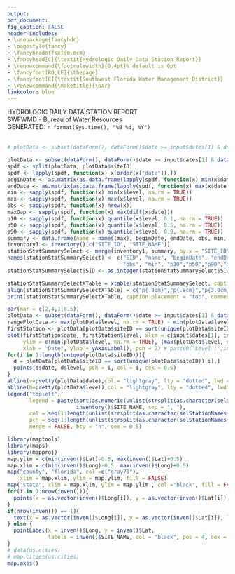 ---
output:
pdf_document:
fig_caption: FALSE
header-includes:
- \usepackage{fancyhdr}
- \pagestyle{fancy}
- \fancyheadoffset{0.0cm}
- \fancyhead[C]{\textit{Hydrologic Daily Data Station Report}}
- \renewcommand{\footrulewidth}{0.4pt}% default is 0pt
- \fancyfoot[RO,LE]{\thepage}
- \fancyfoot[C]{\textit{Southwest Florida Water Management District}}
- \renewcommand{\maketitle}{\par}
linkcolor: blue
---

HYDROLOGIC DAILY DATA STATION REPORT  
SWFWMD - Bureau of Water Resources  
GENERATED: `r format(Sys.time(), "%B %d, %Y")`  
\

```{r, include=FALSE}
# plotData <- subset(dataForm(), dataForm()$date >= input$dates[1] & dataForm()$date <= input$dates[2])
```

```{r, echo=FALSE, results = "asis"}
plotData <- subset(dataForm(), dataForm()$date >= input$dates[1] & dataForm()$date <= input$dates[2])
spdf <- split(plotData, plotData$siteID)
spdf <- lapply(spdf, function(x) x[order(x["date"]),])
beginDate <- as.matrix(as.data.frame(lapply(spdf, function(x) min(x$date, na.rm = TRUE))))[1,]
endDate <- as.matrix(as.data.frame(lapply(spdf, function(x) max(x$date, na.rm = TRUE))))[1,]
min <- sapply(spdf, function(x) min(x$level, na.rm = TRUE))
max <- sapply(spdf, function(x) max(x$level, na.rm = TRUE))
obs <- sapply(spdf, function(x) nrow(x))
maxGap <- sapply(spdf, function(x) max(diff(x$date)))
p10 <- sapply(spdf, function(x) quantile(x$level, 0.1, na.rm = TRUE))
p50 <- sapply(spdf, function(x) quantile(x$level, 0.5, na.rm = TRUE))
p90 <- sapply(spdf, function(x) quantile(x$level, 0.9, na.rm = TRUE))
summary <- data.frame(name = names(max), beginDate, endDate, obs, min, p10,p50,p90,max, maxGap)
inventory1 <- inventory()[c("SITE_ID", "SITE_NAME")]
stationStatSummarySelect <- merge(inventory1, summary, by.x = "SITE_ID", by.y = "name")
names(stationStatSummarySelect) <- c("SID", "name", "beginDate", "endDate", 
                                     "obs", "min", "p10","p50","p90","max", "maxGap")
stationStatSummarySelect$SID <- as.integer(stationStatSummarySelect$SID)

stationStatSummarySelectXTable = xtable(stationStatSummarySelect, caption = paste0("Summary statistics of daily data over period ", input$dates[1], " through ", input$dates[2]))
align(stationStatSummarySelectXTable) = c("p{.8cm}","p{.8cm}","p{3.0cm}","p{2.5cm}","p{2cm}", rep("p{1.1cm}", 7))
print(stationStatSummarySelectXTable, caption.placement = "top", comment = FALSE, include.rownames = FALSE, scalebox = 0.8)
```

```{r, echo=FALSE, fig.cap= "Station daily data time series"}
par(mar = c(2,4,1,0.5))
plotData <- subset(dataForm(), dataForm()$date >= input$dates[1] & dataForm()$date <= input$dates[2])
rangePlotData <- max(plotData$level, na.rm = TRUE) - min(plotData$level, na.rm = TRUE)
firstStation <- plotData[plotData$siteID == sort(unique(plotData$siteID))[1],]
plot(firstStation$date, firstStation$level, xlim = c(input$dates[1], input$dates[2]), type = "n", 
     ylim = c(min(plotData$level, na.rm = TRUE), (max(plotData$level, na.rm = TRUE) + rangePlotData/4)),  
     xlab = "Date", ylab = yAxisLabel(), pch = 2) # paste0("Level (",input$datum,", ft)"), pch = 2)
for(i in 1:length(unique(plotData$siteID))){
  d = plotData[plotData$siteID == sort(unique(plotData$siteID))[i],]
  points(d$date, d$level, pch = i, col = i, cex = 0.5)
}
abline(v=pretty(plotData$date),col = "lightgray", lty = "dotted", lwd = par("lwd"))
abline(h=pretty(plotData$level),col = "lightgray", lty = "dotted", lwd = par("lwd"))
legend("topleft", 
       legend = paste(sort(as.numeric(unlist(strsplit(as.character(selStationNames()), ",")))), 
                      inventory()$SITE_NAME, sep = ", "), 
       col = seq(1:length(unlist(strsplit(as.character(selStationNames()), ",")))), 
       pch = seq(1:length(unlist(strsplit(as.character(selStationNames()), ",")))), 
       merge = FALSE, bty = "n", cex = 0.5)
```

```{r, echo=FALSE, fig.height=9, fig.cap="Map of station location"}
library(maptools)
library(maps)
library(mapproj)
map.ylim = c(min(inven()$Lat)-0.5, max(inven()$Lat)+0.5)
map.xlim = c(min(inven()$Long)-0.5, max(inven()$Long)+0.5)
map("county", "florida", col =c("gray70"),
    xlim = map.xlim, ylim = map.ylim, fill = FALSE)
map("state", xlim = map.xlim, ylim = map.ylim , col ="black", fill = FALSE, add = TRUE)
for(i in 1:nrow(inven())){
  points(x = as.vector(inven()$Long[i]), y = as.vector(inven()$Lat[i]), cex = 0.75, pch = i, col = i)
}
if(nrow(inven()) == 1){
  text(x = as.vector(inven()$Long[i]), y = as.vector(inven()$Lat[i]), labels = as.vector(inven()$SITE_NAME[i]), cex = 0.75, pch = i, col = i, pos = 4)
} else {
  pointLabel(x = inven()$Long, y = inven()$Lat,
             labels = inven()$SITE_NAME, col = "black", pos = 4, cex = 0.5, method = "GA")
}
# data(us.cities)
# map.cities(us.cities)
map.axes()
```